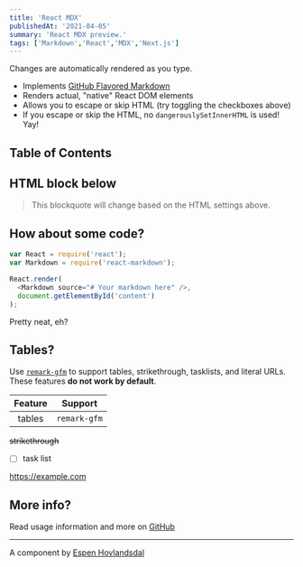 ```yaml
---
title: 'React MDX'
publishedAt: '2021-04-05'
summary: 'React MDX preview.'
tags: ['Markdown','React','MDX','Next.js']
---
```


Changes are automatically rendered as you type.

* Implements [GitHub Flavored Markdown](https://github.github.com/gfm/)
* Renders actual, "native" React DOM elements
* Allows you to escape or skip HTML (try toggling the checkboxes above)
* If you escape or skip the HTML, no `dangerouslySetInnerHTML` is used! Yay!

## Table of Contents

## HTML block below

<blockquote>
  This blockquote will change based on the HTML settings above.
</blockquote>

## How about some code?

```js
var React = require('react');
var Markdown = require('react-markdown');

React.render(
  <Markdown source="# Your markdown here" />,
  document.getElementById('content')
);
```

Pretty neat, eh?

## Tables?

Use [`remark-gfm`](https://github.com/remarkjs/react-markdown#use) to support tables, strikethrough, tasklists, and literal URLs.
These features **do not work by default**.

| Feature | Support      |
| :-----: | ------------ |
| tables  | `remark-gfm` |

~~strikethrough~~

- [ ] task list

https://example.com

## More info?

Read usage information and more on [GitHub](https://github.com/remarkjs/react-markdown)

---------------

A component by [Espen Hovlandsdal](https://espen.codes/)
